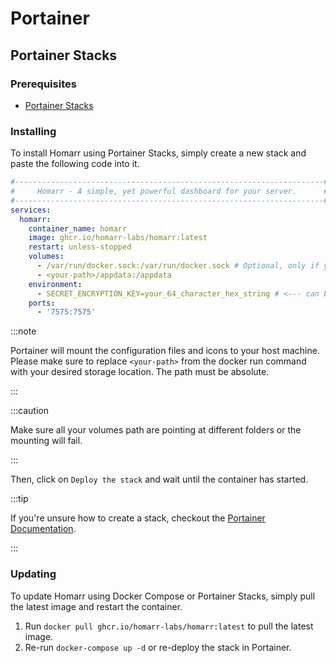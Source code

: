 # Portainer
## Portainer Stacks
### Prerequisites

- [Portainer Stacks](https://www.portainer.io/blog/stacks-docker-compose-the-portainer-way)

### Installing

To install Homarr using Portainer Stacks, simply create a new stack and paste the following code into it.

```yml title="docker-compose.yml"
#---------------------------------------------------------------------#
#     Homarr - A simple, yet powerful dashboard for your server.      #
#---------------------------------------------------------------------#
services:
  homarr:
    container_name: homarr
    image: ghcr.io/homarr-labs/homarr:latest
    restart: unless-stopped
    volumes:
      - /var/run/docker.sock:/var/run/docker.sock # Optional, only if you want docker integration
      - <your-path>/appdata:/appdata
    environment:
      - SECRET_ENCRYPTION_KEY=your_64_character_hex_string # <--- can be generated with `openssl rand -hex 32`
    ports:
      - '7575:7575'
```


:::note

Portainer will mount the configuration files and icons to your host machine. Please make sure to replace ``<your-path>`` from the docker run command with your desired storage location. The path must be absolute.

:::

:::caution

Make sure all your volumes path are pointing at different folders or the mounting will fail.

:::

Then, click on ``Deploy the stack`` and wait until the container has started.

:::tip

If you're unsure how to create a stack, checkout the [Portainer Documentation](https://docs.portainer.io/user/docker/stacks/add).

:::

### Updating

To update Homarr using Docker Compose or Portainer Stacks, simply pull the latest image and restart the container.

1. Run ``docker pull ghcr.io/homarr-labs/homarr:latest`` to pull the latest image.
2. Re-run ``docker-compose up -d`` or re-deploy the stack in Portainer.
